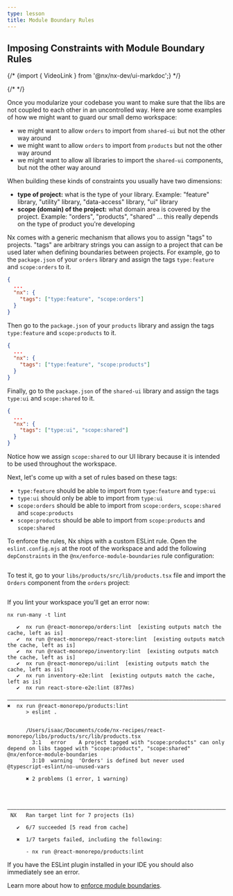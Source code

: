 ```yaml
---
type: lesson
title: Module Boundary Rules
---
```


## Imposing Constraints with Module Boundary Rules

{/* {import { VideoLink } from '@nx/nx-dev/ui-markdoc';} */}

{/* <VideoLink link="https://youtu.be/gc4N7kxiA50?t=791"></VideoLink> */}

Once you modularize your codebase you want to make sure that the libs are not coupled to each other in an uncontrolled way. Here are some examples of how we might want to guard our small demo workspace:

- we might want to allow `orders` to import from `shared-ui` but not the other way around
- we might want to allow `orders` to import from `products` but not the other way around
- we might want to allow all libraries to import the `shared-ui` components, but not the other way around

When building these kinds of constraints you usually have two dimensions:

- **type of project:** what is the type of your library. Example: "feature" library, "utility" library, "data-access" library, "ui" library
- **scope (domain) of the project:** what domain area is covered by the project. Example: "orders", "products", "shared" ... this really depends on the type of product you're developing

Nx comes with a generic mechanism that allows you to assign "tags" to projects. "tags" are arbitrary strings you can assign to a project that can be used later when defining boundaries between projects. For example, go to the `package.json` of your `orders` library and assign the tags `type:feature` and `scope:orders` to it.

```solution:/libs/orders/package.json title="/libs/orders/package.json" collapse={2-13}
{
  ...
  "nx": {
    "tags": ["type:feature", "scope:orders"]
  }
}
```

Then go to the `package.json` of your `products` library and assign the tags `type:feature` and `scope:products` to it.

```solution:/libs/products/package.json title="/libs/products/package.json" collapse={2-13}
{
  ...
  "nx": {
    "tags": ["type:feature", "scope:products"]
  }
}
```

Finally, go to the `package.json` of the `shared-ui` library and assign the tags `type:ui` and `scope:shared` to it.

```solution:/libs/shared/ui/package.json title="/libs/shared/ui/package.json" collapse={2-13}
{
  ...
  "nx": {
    "tags": ["type:ui", "scope:shared"]
  }
}
```

Notice how we assign `scope:shared` to our UI library because it is intended to be used throughout the workspace.

Next, let's come up with a set of rules based on these tags:

- `type:feature` should be able to import from `type:feature` and `type:ui`
- `type:ui` should only be able to import from `type:ui`
- `scope:orders` should be able to import from `scope:orders`, `scope:shared` and `scope:products`
- `scope:products` should be able to import from `scope:products` and `scope:shared`

To enforce the rules, Nx ships with a custom ESLint rule. Open the `eslint.config.mjs` at the root of the workspace and add the following `depConstraints` in the `@nx/enforce-module-boundaries` rule configuration:

```solution:/eslint.config.mjs title="/eslint.config.mjs" collapse={1-2,4-9,52-65}

```

To test it, go to your `libs/products/src/lib/products.tsx` file and import the `Orders` component from the `orders` project:

```solution:/libs/products/src/lib/products.tsx title="/libs/products/src/lib/products.tsx"

```

If you lint your workspace you'll get an error now:

```shell
nx run-many -t lint
```

```
   ✔  nx run @react-monorepo/orders:lint  [existing outputs match the cache, left as is]
   ✔  nx run @react-monorepo/react-store:lint  [existing outputs match the cache, left as is]
   ✔  nx run @react-monorepo/inventory:lint  [existing outputs match the cache, left as is]
   ✔  nx run @react-monorepo/ui:lint  [existing outputs match the cache, left as is]
   ✔  nx run inventory-e2e:lint  [existing outputs match the cache, left as is]
   ✔  nx run react-store-e2e:lint (877ms)

———————————————————————————————————————————————————————————————————————————————————————————————————————————————————————————————————————   ✖  nx run @react-monorepo/products:lint
      > eslint .


      /Users/isaac/Documents/code/nx-recipes/react-monorepo/libs/products/src/lib/products.tsx
        3:1   error    A project tagged with "scope:products" can only depend on libs tagged with "scope:products", "scope:shared"  @nx/enforce-module-boundaries
        3:10  warning  'Orders' is defined but never used                                                                           @typescript-eslint/no-unused-vars

      ✖ 2 problems (1 error, 1 warning)




————————————————————————————————————————————————————————————————————————————————————————————————————————————————————————————————————————
 NX   Ran target lint for 7 projects (1s)

   ✔  6/7 succeeded [5 read from cache]

   ✖  1/7 targets failed, including the following:

      - nx run @react-monorepo/products:lint
```

If you have the ESLint plugin installed in your IDE you should also immediately see an error.

Learn more about how to [enforce module boundaries](/features/enforce-module-boundaries).
